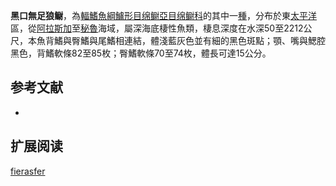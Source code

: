 {{Speciesbox
| name = 黑口無足狼鳚
| image = 
| status = NE
| status_system = IUCN3.1
| genus = Lycodapus
| species = fierasfer
| authority = [[Gilbert|Gilbert]], 1890
| synonyms = *''Lycodapus grossidens''<br /><small>Gilbert, 1915</small>
}}

'''黑口無足狼鳚'''，為[[輻鰭魚綱|輻鰭魚綱]][[鱸形目|鱸形目]][[绵鳚亞目|绵鳚亞目]][[绵鳚科|绵鳚科]]的其中一[[種|種]]，分布於東[[太平洋|太平洋]]區，從[[阿拉斯加|阿拉斯加]]至[[秘魯|秘魯]]海域，屬深海底棲性魚類，棲息深度在水深50至2212公尺，本魚背鰭與臀鰭與尾鰭相連結，體淺藍灰色並有細的黑色斑點；顎、嘴與鰓腔黑色，背鰭軟條82至85枚；臀鰭軟條70至74枚，體長可達15公分。

==参考文献==
*{{FishBase_species|genus=Lycodapus|species=fierasfer|year=2011|month=12}}

== 扩展阅读 ==
{{refbegin}}
{{wikispecies-inline|Lycodapus fierasfer|黑口無足狼鳚}}
{{refend}}
{{Taxonbar|from=Q664819}}

[[Category:无足狼鳚属|fierasfer]]


{{鱸形目小作品}}